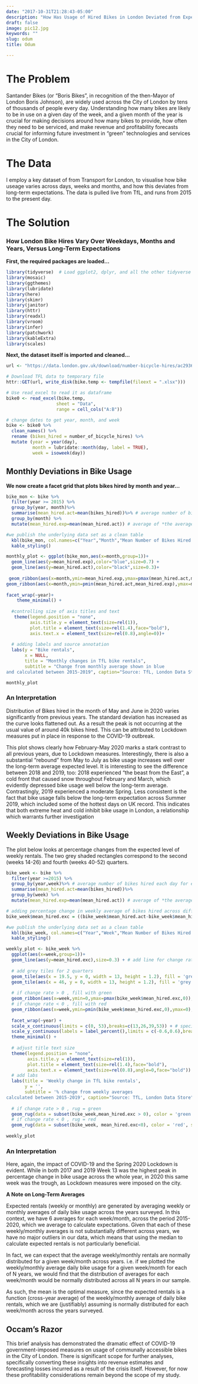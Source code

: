 ```yaml
---
date: "2017-10-31T21:28:43-05:00"
description: "How Has Usage of Hired Bikes in London Deviated from Expectations since the COVID-19 Pandemic?"
draft: false
image: pic12.jpg
keywords: ""
slug: odum
title: Odum

---
```


# The Problem

Santander Bikes (or "Boris Bikes", in recognition of the then-Mayor of London Boris Johnson), are widely used across the City of London by tens of thousands of people every day. Understanding how many bikes are likely to be in use on a given day of the week, and a given month of the year is crucial for making decisions around how many bikes to provide, how often they need to be serviced, and make revenue and profitability forecasts crucial for informing future investment in "green" technologies and services in the City of London. 

# The Data
 
I employ a key dataset of from Transport for London, to visualise how bike useage varies across days, weeks and months, and how this deviates from long-term expectations. The data is pulled live from TfL, and runs from 2015 to the present day. 

# The Solution

### How London Bike Hires Vary Over Weekdays, Months and Years, Versus Long-Term Expectations

**First, the required packages are loaded...**
```r
library(tidyverse)  # Load ggplot2, dplyr, and all the other tidyverse packages
library(mosaic)
library(ggthemes)
library(lubridate)
library(here)
library(skimr)
library(janitor)
library(httr)
library(readxl)
library(vroom)
library(infer)
library(patchwork)
library(kableExtra)
library(scales) 
```

**Next, the dataset itself is imported and cleaned...**
```r
url <- "https://data.london.gov.uk/download/number-bicycle-hires/ac29363e-e0cb-47cc-a97a-e216d900a6b0/tfl-daily-cycle-hires.xlsx"

# Download TFL data to temporary file
httr::GET(url, write_disk(bike.temp <- tempfile(fileext = ".xlsx")))

# Use read_excel to read it as dataframe
bike0 <- read_excel(bike.temp,
                   sheet = "Data",
                   range = cell_cols("A:B"))

# change dates to get year, month, and week
bike <- bike0 %>% 
  clean_names() %>% 
  rename (bikes_hired = number_of_bicycle_hires) %>% 
  mutate (year = year(day),
          month = lubridate::month(day, label = TRUE),
          week = isoweek(day))
```

## Monthly Deviations in Bike Usage

**We now create a facet grid that plots bikes hired by month and year...**
```r

bike_mon <- bike %>%
  filter(year >= 2015) %>%
  group_by(year, month)%>%
  summarise(mean_hired.act=mean(bikes_hired))%>% # average number of bikes hired each day for each month in each year
  group_by(month) %>%
  mutate(mean_hired.exp=mean(mean_hired.act)) # average of *the average number of bikes hired each day in each month*, across all years from 2015-2020 i.e. the value for month X is obtained by averaging the average number of bikes hired each day in month X from 2015-2020. 

#we publish the underlying data set as a clean table
  kbl(bike_mon, col.names=c("Year","Month","Mean Number of Bikes Hired Daily (Actual)", "Mean Number of Bikes Hired Daily (Expected)")) %>%
  kable_styling()

```

```r

monthly_plot <- ggplot(bike_mon,aes(x=month,group=1))+   
  geom_line(aes(y=mean_hired.exp),color="blue",size=0.7) + 
  geom_line(aes(y=mean_hired.act),color="black",size=0.3)+
  
 geom_ribbon(aes(x=month,ymin=mean_hired.exp,ymax=pmax(mean_hired.act,mean_hired.exp)),fill="green",alpha=0.2)+ 
geom_ribbon(aes(x=month,ymin=pmin(mean_hired.act,mean_hired.exp),ymax=mean_hired.exp),fill="red",alpha=0.2) + # 2 ribbons for each of the color(above and below the blue constant line)
  
facet_wrap(~year)+
    theme_minimal() +
  
  #controlling size of axis titles and text 
   theme(legend.position = "none",
         axis.title.y = element_text(size=rel(1)),
         plot.title = element_text(size=rel(1.4),face="bold"),
         axis.text.x = element_text(size=rel(0.8),angle=0))+
  
  # adding labels and source annotation
  labs(y = "Bike rentals",
       x = NULL,
       title = "Monthly changes in TfL bike rentals",
       subtitle = "Change from monthly average shown in blue 
and calculated between 2015-2019", caption="Source: TfL, London Data Store")

monthly_plot


```

### An Interpretation

Distribution of Bikes hired in the month of May and June in 2020 varies significantly from previous years. The standard deviation has increased as the curve looks flattened out. As a result the peak is not occurring at the usual value of around 40k bikes hired. This can be attributed to Lockdown measures put in place in response to the COVID-19 outbreak.

This plot shows clearly how February-May 2020 marks a stark contrast to all previous years, due to Lockdown measures. Interestingly, there is also a substantial "rebound" from May to July as bike usage increases well over the long-term average expected level. It is interesting to see the difference between 2018 and 2019, too: 2018 experienced "the beast from the East", a cold front that caused snow throughout February and March, which evidently depressed bike usage well below the long-term average. Contrastingly, 2019 experienced a moderate Spring. Less consistent is the fact that bike usage falls below the long-term expectation across Summer 2019, which included some of the hottest days on UK record. This indicates that both extreme heat and cold inhibit bike usage in London, a relationship which warrants further investigation

## Weekly Deviations in Bike Usage

The plot below looks at percentage changes from the expected level of weekly rentals. The two grey shaded rectangles correspond to the second (weeks 14-26) and fourth (weeks 40-52) quarters.

```r

bike_week <- bike %>%
  filter(year >=2015) %>%
  group_by(year,week)%>% # average number of bikes hired each day for each week in each year
  summarise(mean_hired.act=mean(bikes_hired))%>%
  group_by(week) %>%
  mutate(mean_hired.exp=mean(mean_hired.act)) # average of *the average number of bikes hired each day in each week*, across all years from 2015-2020 i.e. the value for week X is obtained by averaging the average number of bikes hired each day in week X from 2015-2020. 

# adding percentage change in weekly average of bikes hired across different years
bike_week$mean_hired.exc = ((bike_week$mean_hired.act-bike_week$mean_hired.exp)/bike_week$mean_hired.exp)

#we publish the underlying data set as a clean table
  kbl(bike_week, col.names=c("Year","Week","Mean Number of Bikes Hired Daily (Actual)", "Mean Number of Bikes Hired Daily (Expected)", "Deviation of Actual Bikes Hired from Expected Bikes Hired (Proportion)")) %>%
  kable_styling()

```

``` r

weekly_plot <- bike_week %>%
  ggplot(aes(x=week,group=1))+ 
  geom_line(aes(y=mean_hired.exc),size=0.3) + # add line for change rate
  
  # add grey tiles for 2 quarters
  geom_tile(aes(x = 19.5, y = 0, width = 13, height = 1.2), fill = 'grey', alpha = 0.01) +
  geom_tile(aes(x = 46, y = 0, width = 13, height = 1.2), fill = 'grey', alpha = 0.01) +  
  
  # if change rate > 0 , fill with green
  geom_ribbon(aes(x=week,ymin=0,ymax=pmax(bike_week$mean_hired.exc,0)),fill="green",alpha=0.3)+
  # if change rate < 0 , fill with red
  geom_ribbon(aes(x=week,ymin=pmin(bike_week$mean_hired.exc,0),ymax=0),fill="red",alpha=0.3) +
  
  facet_wrap(~year) +
  scale_x_continuous(limits = c(0, 53),breaks=c(13,26,39,53)) + # specify breaks for x
  scale_y_continuous(labels = label_percent(),limits = c(-0.6,0.6),breaks=c(-0.6,-0.3,0,0.3,0.6)) +
  theme_minimal() +
  
  # adjust title text size
  theme(legend.position = "none",
        axis.title.y = element_text(size=rel(1)),
        plot.title = element_text(size=rel(1.4),face="bold"),
        axis.text.x = element_text(size=rel(0.8),angle=0,face="bold")) +
  # add labs
  labs(title = 'Weekly change in TfL bike rentals',
       y = '',
       subtitle = '% change from weekly averages
calculated between 2015-2019', caption="Source: TfL, London Data Store") +
  
  # if change rate > 0 , rug = green
  geom_rug(data = subset(bike_week,mean_hired.exc > 0), color = 'green', sides="b", size = 0.3) +
  # if change rate < 0 , rug = red
  geom_rug(data = subset(bike_week, mean_hired.exc<0), color = 'red', sides="b", size = 0.3) 
 
weekly_plot

```

### An Interpretation

Here, again, the impact of COVID-19 and the Spring 2020 Lockdown is evident. While in both 2017 and 2019 Week 13 was the highest peak in percentage change in bike usage across the whole year, in 2020 this same week was the trough, as Lockdown measures were imposed on the city. 

**A Note on Long-Term Averages**

Expected rentals (weekly or monthly) are generated by averaging weekly or monthly averages of daily bike usage across the years surveyed. In this context, we have 6 averages for each week/month, across the period 2015-2020, which we average to calculate expectations. Given that each of these weekly/monthly averages is not substantially different across years, we have no major outliers in our data, which means that using the median to calculate expected rentals is not particularly beneficial. 

In fact, we can expect that the average weekly/monthly rentals are normally distributed for a given week/month across years. i.e. if we plotted the weekly/monthly average daily bike usage for a given week/month for each of N years, we would find that the distribution of averages for each week/month would be normally distributed across all N years in our sample. 

As such, the mean is the optimal measure, since the expected rentals is a function (cross-year average) of the weekly/monthly average of daily bike rentals, which we are (justifiably) assuming is normally distributed for each week/month across the years surveyed. 

## Occam's Razor

This brief analysis has demonstrated the dramatic effect of COVID-19 government-imposed measures on usage of communally accessible bikes in the City of London. There is significant scope for further analyses, specifically converting these insights into revenue estimates and forecasting losses incurred as a result of the crisis itself. However, for now these profitability considerations remain beyond the scope of my study. 


